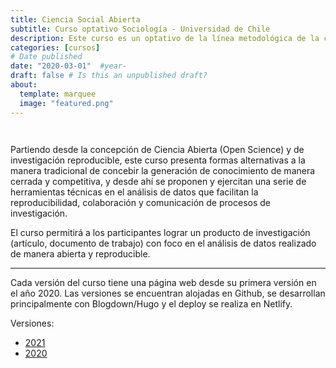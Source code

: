 ```yaml
---
title: Ciencia Social Abierta
subtitle: Curso optativo Sociología - Universidad de Chile
description: Este curso es un optativo de la línea metodológica de la carrera de sociología de la Universidad de Chile y se ofrece a estudiantes entre 3er y 5to año de la carrera.
categories: [cursos]
# Date published
date: "2020-03-01"  #year-
draft: false # Is this an unpublished draft?
about:
  template: marquee
  image: "featured.png"  
---
```


::: {.button-container style="display: flex; gap: 10px;"}
::: {.button}
[<i class="bi bi-link-45deg"></i>](https://cienciasocialabierta.netlify.app"){.btn-action-primary .btn-action .btn .btn-success .btn-lg role="button" style="margin-top: 0em;"}
:::

::: {.button}
[<i class="bi bi-github"></i>](https://github.com/juancarloscastillo/cienciasocialabierta){.btn-action-primary .btn-action .btn .btn-success .btn-lg role="button" style="margin-top: 0em;"}
:::
:::

Partiendo desde la concepción de Ciencia Abierta (Open Science) y de investigación reproducible, este curso presenta formas alternativas a la manera tradicional de concebir la generación de conocimiento de manera cerrada y competitiva, y desde ahí se proponen y ejercitan una serie de herramientas técnicas en el análisis de datos que facilitan la reproducibilidad, colaboración y comunicación de procesos de investigación.

El curso permitirá a los participantes lograr un producto de investigación (artículo, documento de trabajo) con foco en el análisis de datos realizado de manera abierta y reproducible.

----

Cada versión del curso tiene una página web desde su primera versión en el año 2020. Las versiones se encuentran alojadas en Github, se desarrollan principalmente con Blogdown/Hugo y el deploy se realiza en Netlify.

Versiones:

- [2021](https://cienciasocialabierta.netlify.app/)
- [2020](https://version2020--cienciasocialabierta.netlify.app/)
